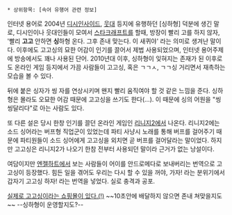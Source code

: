  * 상위항목: [속어 유행어 관련 정보]

인터넷 용어로 2004년 [[디시인사이드]], [[웃대]] 등지에 유행하던 [싱하형] 덕분에 생긴 말로, 디시인이나 웃대인들이 모여서 [[스타크래프트]]를 할때, 방장이 빨리 고를 하지 않자, '빨리 '''고고''' 안하면 '''싱'''하형 온다. 그후 존내 맞는다. 이 새퀴야' 라는 의미로 생겨난 말이다. 이후에도 고고싱의 묘한 어감이 인기를 끌어서 제법 사용되었으며, 인터넷 용어주제에 방송에서도 꽤나 사용된 단어. 2010년대 이후, 싱하형이 잊혀지는 존재가 된 이후로도 온라인 게임 등지에서 가끔 사람들이 고고싱, 혹은 ㄱㄱㅅ, ㄱㄱ싱 거리면서 재촉하는 모습을 볼 수 있다.

뒤에 붙은 싱자가 씽 자를 연상시키며 왠지 빨리 움직여야 할 것 같은 느낌을 준다. 싱하형은 몰라도 오묘한 어감 때문에 고고싱을 쓰기도 한다(...). 이 때문에 싱의 어원을 "씽씽달리다"로 아는 사람도 있다.

또 다른 설은 당시 한창 인기를 끌던 온라인 게임인 [[리니지2]]에서 나온다. 리니지2에는 소드 싱어라는 버프형 직업군이 있었는데 파티 사냥시 노래를 통해 버프를 걸어주기 때문에 파티원들이 소드 싱어에게 고고싱을 외치면 곧 버프를 걸어달라는 말이었다. 하지만 고고싱은 리니지2가 나오기 한참 전부터 사용되던 말이라 근거가 없는 낭설이다.

여담이지만 [[엔젤하트]]에서 보는 사람들이 어이를 안드로메다로 보내버리는 번역으로 고고싱이 등장했다. 힘든 일을 겪어도 우리는 다시 할 수 있을 꺼야, 가자! 라는 분위기에서 갑자기 고고싱 하자! 라는 번역을 넣었다. 실로 충격과 공포.

[http://www.ggsing.com/ 실제로 고고싱이라는 쇼핑몰이 있다.(!)] ~~10초안에 배달하지 않으면 존내 쳐맞을지도~~ --싱하형이 운영할지도?--
